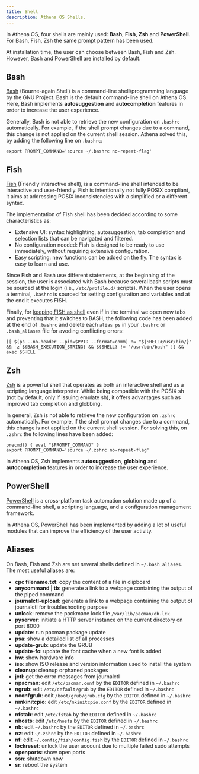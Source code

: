 ```yaml
---
title: Shell
description: Athena OS Shells.
---
```


In Athena OS, four shells are mainly used: **Bash**, **Fish**, **Zsh** and **PowerShell**. For Bash, Fish, Zsh the same prompt pattern has been used.

At installation time, the user can choose between Bash, Fish and Zsh. However, Bash and PowerShell are installed by default.

## Bash

[Bash](https://wiki.archlinux.org/title/bash) (Bourne-again Shell) is a command-line shell/programming language by the GNU Project. Bash is the default command-line shell on Athena OS. Here, Bash implements **autosuggestion** and **autocompletion** features in order to increase the user experience.

Generally, Bash is not able to retrieve the new configuration on `.bashrc` automatically. For example, if the shell prompt changes due to a command, this change is not applied on the current shell session. Athena solved this, by adding the following line on `.bashrc`:
```
export PROMPT_COMMAND='source ~/.bashrc no-repeat-flag'
```

## Fish

[Fish](https://wiki.archlinux.org/title/fish) (Friendly interactive shell), is a command-line shell intended to be interactive and user-friendly. Fish is intentionally not fully POSIX compliant, it aims at addressing POSIX inconsistencies with a simplified or a different syntax.

The implementation of Fish shell has been decided according to some characteristics as:
* Extensive UI: syntax highlighting, autosuggestion, tab completion and selection lists that can be navigated and filtered.
* No configuration needed: Fish is designed to be ready to use immediately, without requiring extensive configuration.
* Easy scripting: new functions can be added on the fly. The syntax is easy to learn and use.

Since Fish and Bash use different statements, at the beginning of the session, the user is associated with Bash because several bash scripts must be sourced at the login (i.e., `/etc/profile.d/` scripts). When the user opens a terminal, `.bashrc` is sourced for setting configuration and variables and at the end it executes FISH.

Finally, for [keeping FISH as shell](https://wiki.archlinux.org/title/fish#Modify_.bashrc_to_drop_into_fish) even if in the terminal we open new tabs and preventing that it switches to BASH, the following code has been added at the end of `.bashrc` and delete each `alias ps` in your `.bashrc` or `.bash_aliases` file for avoding conflicting errors:
```
[[ $(ps --no-header --pid=$PPID --format=comm) != "${SHELL#/usr/bin/}" && -z ${BASH_EXECUTION_STRING} && ${SHELL} != "/usr/bin/bash" ]] && exec $SHELL
```

## Zsh

[Zsh](https://wiki.archlinux.org/title/zsh) is a powerful shell that operates as both an interactive shell and as a scripting language interpreter. While being compatible with the POSIX sh (not by default, only if issuing emulate sh), it offers advantages such as improved tab completion and globbing.

In general, Zsh is not able to retrieve the new configuration on `.zshrc` automatically. For example, if the shell prompt changes due to a command, this change is not applied on the current shell session. For solving this, on `.zshrc` the following lines have been added:
```
precmd() { eval "$PROMPT_COMMAND" }
export PROMPT_COMMAND='source ~/.zshrc no-repeat-flag'
```

In Athena OS, Zsh implements **autosuggestion**, **globbing** and **autocompletion** features in order to increase the user experience.

## PowerShell
[PowerShell](https://learn.microsoft.com/en-us/powershell/scripting/overview) is a cross-platform task automation solution made up of a command-line shell, a scripting language, and a configuration management framework.

In Athena OS, PowerShell has been implemented by adding a lot of useful modules that can improve the efficiency of the user activity.

## Aliases

On Bash, Fish and Zsh are set several shells defined in `~/.bash_aliases`. The most useful aliases are:
* **cpc filename.txt**: copy the content of a file in clipboard
* **anycommand | tb**: generate a link to a webpage containing the output of the piped command
* **journalctl-upload**: generate a link to a webpage containing the output of journalctl for troubleshooting purpose
* **unlock**: remove the packmane lock file `/var/lib/pacman/db.lck`
* **pyserver**: initiate a HTTP server instance on the current directory on port 8000
* **update**: run pacman package update
* **psa**: show a detailed list of all processes
* **update-grub**: update the GRUB
* **update-fc**: update the font cache when a new font is added
* **hw**: show hardware info
* **iso**: show ISO release and version information used to install the system
* **cleanup**: cleanup orphaned packages
* **jctl**: get the error messages from journalctl
* **npacman**: edit `/etc/pacman.conf` by the `EDITOR` defined in `~/.bashrc`
* **ngrub**: edit `/etc/default/grub` by the `EDITOR` defined in `~/.bashrc`
* **nconfgrub**: edit `/boot/grub/grub.cfg` by the `EDITOR` defined in `~/.bashrc`
* **nmkinitcpio**: edit `/etc/mkinitcpio.conf` by the `EDITOR` defined in `~/.bashrc`
* **nfstab**: edit `/etc/fstab` by the `EDITOR` defined in `~/.bashrc`
* **nhosts**: edit `/etc/hosts` by the `EDITOR` defined in `~/.bashrc`
* **nb**: edit `~/.bashrc` by the `EDITOR` defined in `~/.bashrc`
* **nz**: edit `~/.zshrc` by the `EDITOR` defined in `~/.bashrc`
* **nf**: edit `~/.config/fish/config.fish` by the `EDITOR` defined in `~/.bashrc`
* **lockreset**: unlock the user account due to multiple failed sudo attempts
* **openports**: show open ports
* **ssn**: shutdown now
* **sr**: reboot the system